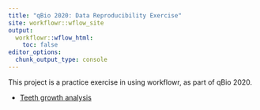 ```yaml
---
title: "qBio 2020: Data Reproducibility Exercise"
site: workflowr::wflow_site
output:
  workflowr::wflow_html:
    toc: false
editor_options:
  chunk_output_type: console
---
```


This project is a practice exercise in using workflowr, as part of qBio 2020.

* [Teeth growth analysis](teeth.html)
